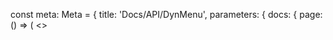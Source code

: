 
const meta: Meta = {
  title: 'Docs/API/DynMenu',
  parameters: {
    docs: {
      page: () => (
        <>
          <Title />
          <Subtitle>API Reference</Subtitle>
          <Description>DynMenu i DynMenuItem (item/divider) union tipovi, tastatura i a11y.</Description>
          <Primary />
          <ArgsTable of={Types} />
          <Stories />
        </>
      )
    }
  }
}
